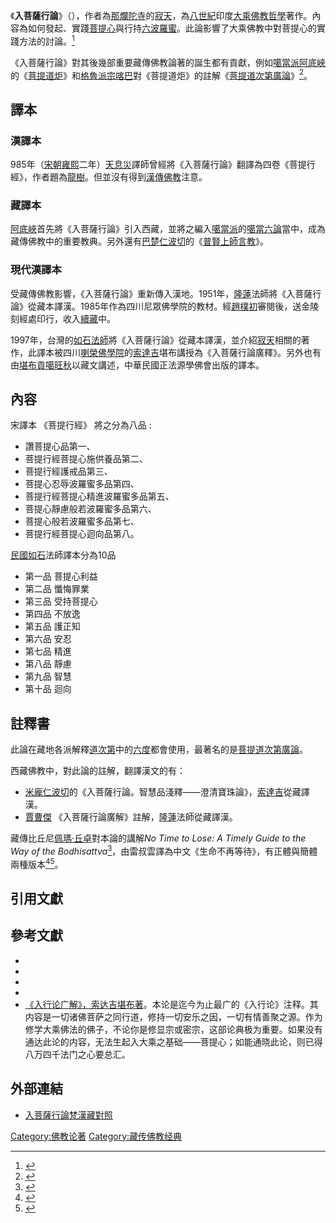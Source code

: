 {{expert|subject=佛學||time=2020-03-25T04:42:36+00:00 }}
{{Infobox book
| name             = 《入菩薩行論》
| title_orig       =Bodhisattvacaryāvatāra
| translator       =[[天息災|天息災]]、釋隆蓮、[[釋如石|釋如石]]
| image            = 
| image_caption    =
| author           = [[寂天|寂天]]
| illustrator      =
| cover_artist     =
| country          =  [[印度|印度]]
| language         =  [[梵文|梵文]]
| series           =
| subject          = [[佛教|佛教]]、[[大乘|大乘]]、[[中觀派|中觀派]]
| genre            = 
| publisher        =
| pub_date         = 
| english_pub_date =
| media_type       =
| pages            =
| isbn             =
| oclc             =
| dewey            =
| congress         =
| preceded_by      =
| followed_by      =
| 引用 = 
| 被引用=<br> 
* [[菩提道次第廣論|菩提道次第廣論]]
* [[澄清寶珠論|澄清寶珠論]]
}}
{{印度那爛陀寺時代的佛教哲學}}
《'''入菩薩行論'''》（{{lang-sa|{{IAST|Bodhisattvacaryāvatāra}}}}），作者為[[那爛陀寺|那爛陀寺]]的[[寂天|寂天]]，為[[八世紀|八世紀]]印度[[大乘|大乘]][[佛教|佛教]][[哲學|哲學]]著作。內容為如何發起、實踐[[菩提心|菩提心]]與行持[[六度|六波羅蜜]]。此論影響了大乘佛教中對菩提心的實踐方法的討論。<ref>{{Cite journal|title=阿底峽《菩提道燈》內容研究|author=張福成|url=http://www.chibs.edu.tw/ch_html/chbj/06/chbj0614.htm#nt60|journal=中華佛學學報|issue=第6期|doi=|others=|year=1993|volume=|page=p329-349|pmid=|quote=這部論非常巧妙的將菩提資糧涵攝在菩提心的實踐中，而以願心、行心為總綱。可以說由龍樹，無著發展下來的這個潮流，到了寂天就完備了，此後所有討論以菩提心來實踐大乘資糧的，完全以寂天的架構為主，再也沒有超出這個範圍。|access-date=2020-03-25|archive-date=2019-09-16|archive-url=https://web.archive.org/web/20190916132709/http://www.chibs.edu.tw/ch_html/chbj/06/chbj0614.htm#nt60|dead-url=no}}</ref>

《入菩薩行論》對其後幾部重要藏傳佛教論著的誕生都有貢獻，例如[[噶当派|噶當派]][[阿底峽|阿底峽]]的《[[菩提道燈論|菩提道炬]]》和[[格鲁派|格魯派]][[宗喀巴|宗喀巴]]對《菩提道炬》的註解《[[菩提道次第廣論|菩提道次第廣論]]》<ref>{{Cite journal|title=阿底峽《菩提道燈》內容研究|author=張福成|url=http://www.chibs.edu.tw/ch_html/chbj/06/chbj0614.htm#nt60|journal=中華佛學學報|issue=第6期|doi=|others=|year=1993|volume=|page=p329-349|pmid=|quote=與蓮花戒的情況相同，入藏的阿底峽也是應藏人修行上的問題而撰著了《菩提道燈》，以當時教法混亂的情況來看，也是沒有掌握實踐的綱領，於是阿底峽在論中也依寂天的骨幹，分出二類菩提心（《菩提道炬》第10～19頌），並說行心是為了增廣願心的（第19頌），其方法是三學。[...]藏傳佛教各大教派，均將金洲法稱傳下來的《修心七義》、寂天《入菩薩行論》、阿底峽《菩提道燈》三部書列為論典稍為有些基礎後，修發心法之前的必讀書籍，因為藉此可了解顯密之間的關係，尤其可了解發心與菩提資糧之間的關係。閱完之後，再閱讀各派成就者仿《菩提道燈》而撰的註釋書籍，噶舉派則讀岡波巴的《解脫莊嚴寶》，格魯派則讀宗喀巴的《道次廣論》，噶當派雖有許多註解，但向以阿底峽的自釋為主。這些書閱完後，實際修發心時，都有各派成就者自撰的儀軌，但其口訣必定是阿底峽傳下的寂天自他相換或金洲法稱的因果七教誡。|access-date=2020-03-25|archive-date=2019-09-16|archive-url=https://web.archive.org/web/20190916132709/http://www.chibs.edu.tw/ch_html/chbj/06/chbj0614.htm#nt60|dead-url=no}}</ref>。

==譯本==
===漢譯本===
985年（[[宋朝|宋朝]][[雍熙|雍熙]]二年）[[天息災|天息災]]譯師曾經將《入菩薩行論》翻譯為四卷《菩提行經》，作者題為[[龍樹|龍樹]]。但並沒有得到[[漢傳佛教|漢傳佛教]]注意。

===藏譯本===
[[阿底峽|阿底峽]]首先將《入菩薩行論》引入西藏，並將之編入[[噶当派|噶當派]]的[[噶当派|噶當六論]]當中，成為藏傳佛教中的重要教典。另外還有[[巴楚仁波切|巴楚仁波切]]的《[[普賢上師言教|普賢上師言教]]》。

===現代漢譯本===
受藏傳佛教影響，《入菩薩行論》重新傳入漢地。1951年，[[隆蓮|隆蓮]]法師將《入菩薩行論》從藏本譯漢。1985年作為四川尼眾佛學院的教材。經[[趙樸初|趙樸初]]審閱後，送金陵刻經處印行，收入[[續藏|續藏]]中。

1997年，台灣的[[釋如石|如石法師]]將《入菩薩行論》從藏本譯漢，並介紹[[寂天|寂天]]相關的著作，此譯本被四川[[喇榮佛學院|喇榮佛學院]]的[[索達吉|索達吉]]堪布講授為《入菩薩行論廣釋》。另外也有由[[堪布|堪布]][[貢噶旺秋|貢噶旺秋]]以藏文講述，中華民國正法源學佛會出版的譯本。

== 內容 ==
宋譯本 《菩提行經》 將之分為八品 :
* 讚菩提心品第一、
* 菩提行經菩提心施供養品第二、
* 菩提行經護戒品第三、
* 菩提心忍辱波羅蜜多品第四、
* 菩提行經菩提心精進波羅蜜多品第五、
* 菩提心靜慮般若波羅蜜多品第六、
* 菩提心般若波羅蜜多品第七、
* 菩提行經菩提心迴向品第八。

[[中華民國|民國]][[如石|如石]]法師譯本分為10品
* 第一品 菩提心利益
* 第二品 懺悔罪業
* 第三品 受持菩提心
* 第四品 不放逸
* 第五品 護正知
* 第六品 安忍   
* 第七品 精進   
* 第八品 靜慮   
* 第九品 智慧   
* 第十品 迴向    

==註釋書==
此論在藏地各派解釋[[道次第|道次第]]中的[[六度|六度]]都會使用，最著名的是[[菩提道次第廣論|菩提道次第廣論]]。

西藏佛教中，對此論的註解，翻譯漢文的有：
* [[米龐仁波切|米龐仁波切]]的《入菩薩行論。智慧品淺釋——澄清寶珠論》，[[索達吉|索達吉]]從藏譯漢。
* [[賈曹傑|賈曹傑]] 《入菩薩行論廣解》註解，[[隆蓮|隆蓮]]法師從藏譯漢。

藏傳比丘尼[[佩瑪·丘卓|佩瑪·丘卓]]對本論的講解''No Time to Lose: A Timely Guide to the Way of the Bodhisattva''<ref name="Chödrön2005">{{cite book|
author=Pema Chödrön|
title=No Time to Lose|
url=http://books.google.com/books?id=G5hpoKt-uekC|
year=2005|
publisher=Shambhala Publications|
isbn=978-0-8348-2110-1|
access-date=2013-09-19|
archive-date=2013-09-21|
archive-url=https://web.archive.org/web/20130921061206/http://books.google.com/books?id=G5hpoKt-uekC|
dead-url=no}}</ref>，由雷叔雲譯為中文《生命不再等待》，有正體與簡體兩種版本<ref>{{cite book |
author=佩瑪‧丘卓 |
others=雷叔雲譯 |
title=《生命不再等待》 |
url=http://www.psygarden.com.tw/book.php?func=visit&bookid=MjAwODExMDYxMjM0Mzg=&deepread=2 |
date=2008年11月14日 |
publisher=心靈工坊 |
location=台北市 |
isbn=9789866782435 |
access-date=2013年9月19日 |
archive-date=2017年9月26日 |
archive-url=https://web.archive.org/web/20170926084115/http://psygarden.com.tw/book.php?func=visit&bookid=MjAwODExMDYxMjM0Mzg=&deepread=2 |
dead-url=no }}</ref><ref name="丘卓雷叔云2010">{{cite book|
author=佩玛‧丘卓|
others=雷叔云譯|
title=《生命不再等待》|
url=http://books.google.com/books?id=X2GaXwAACAAJ|
year=2010年|
publisher=[[陕西师范大学出版社|陕西师范大学出版社]]|
isbn=978-7-5613-4986-1|
access-date=2013-09-19|
archive-date=2013-09-21|
archive-url=https://web.archive.org/web/20130921055422/http://books.google.com/books?id=X2GaXwAACAAJ|
dead-url=no}}</ref>。

==引用文獻==
{{reflist}}

==參考文獻==
* {{cite book |
title=《入菩薩行導論》 |
author=[[釋如石|釋如石]]著 |
location=高雄市 |
publisher=諦聽文化 |
year=1997年 |
isbn=9578818165}}
* {{cite book| title=《入菩薩行論廣解》 |
author1=寂天菩薩造頌 |
author2=傑操大師廣解 |
others=隆蓮法師漢譯 |
location=臺北縣汐止市 |
publisher=大千出版 |
year=2005年 |
isbn=9574470881}}
* {{cite book |
title=《入菩萨行论广解》 |
author1=寂天菩薩造頌 |
author2=傑操大師廣解 |
others=隆蓮法師漢譯 |
url=http://books.google.com/books?id=69JkAAAAIAAJ |
publisher=上海古籍出版社 |
year=2005年 |
isbn=978-7-5325-4135-5 |
access-date=2013-09-20 |
archive-date=2013-09-21 |
archive-url=https://web.archive.org/web/20130921071642/http://books.google.com/books?id=69JkAAAAIAAJ |
dead-url=no }}
* {{cite book |
title=《入行論釋・善說海》 |
series=慧光集27 |
author=[[無著|無著]]菩薩作 |
others=堪布索達吉仁波切譯 |
url=http://books.google.com/books?id=vnqUGQAACAAJ |
year=2006年 |
location=臺北市 |
publisher=寧瑪巴喇榮三乘法林佛學會 |
isbn=978-986-81867-4-3 |
access-date=2013-09-20 |
archive-date=2013-09-21 |
archive-url=https://web.archive.org/web/20130921071302/http://books.google.com/books?id=vnqUGQAACAAJ |
dead-url=no }}
*[https://web.archive.org/web/20120407130718/http://www.zhibeifw.com/ssfb/zbbk.php 《入行论广解》，索达吉堪布著]。本论是迄今为止最广的《入行论》注释。其内容是一切诸佛菩萨之同行道，修持一切安乐之因，一切有情善聚之源。作为修学大乘佛法的佛子，不论你是修显宗或密宗，这部论典极为重要。如果没有通达此论的内容，无法生起入大乘之基础——菩提心；如能通晓此论，则已得八万四千法门之心要总汇。

==外部連結==
* [https://www.ymfz.org/library/tengyur_translated/toh3877/ 入菩薩行論梵漢藏對照] {{Wayback|url=https://www.ymfz.org/library/tengyur_translated/toh3877/ |date=20210629175857 }}

[[Category:佛教论著|Category:佛教论著]]
[[Category:藏传佛教经典|Category:藏传佛教经典]]
